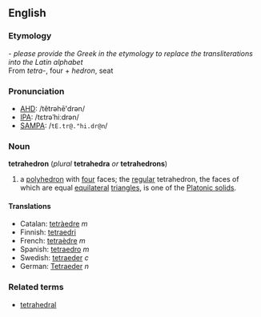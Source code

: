 ==English==
===Etymology===
{{etystub}} - ''please provide the Greek in the etymology to replace the transliterations into the Latin alphabet''<br>
From {{Gr.}} ''tetra-'', four + ''hedron'', seat

===Pronunciation===
*[[AHD]]: /tĕtrəhē'drən/
*[[IPA]]: /tɛtrəˈhiːdrən/
*[[SAMPA]]: /<tt>tE.tr@."hi.dr@n</tt>/

===Noun===
'''tetrahedron''' (''plural'' '''tetrahedra''' ''or'' '''tetrahedrons''')

#{{geometry}} a [[polyhedron]] with [[four]] faces; the [[regular]] tetrahedron, the faces of which are equal [[equilateral]] [[triangle]]s, is one of the [[Platonic solid]]s.

====Translations====
*Catalan: [[tetràedre]] ''m''
*Finnish: [[tetraedri]]
*French: [[tetraèdre]] ''m''
*Spanish: [[tetraedro]] ''m''
*Swedish: [[tetraeder]] ''c''
*German: [[Tetraeder]] ''n''

===Related terms===
*[[tetrahedral]]